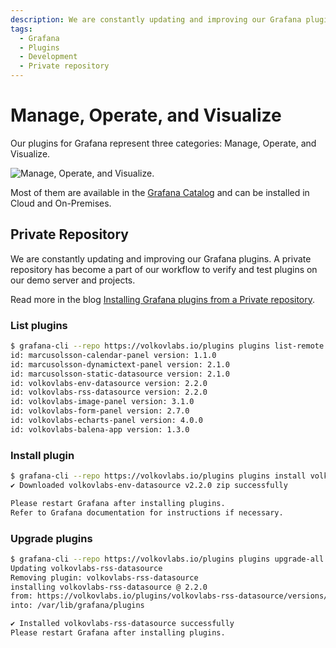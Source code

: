 ```yaml
---
description: We are constantly updating and improving our Grafana plugins.
tags:
  - Grafana
  - Plugins
  - Development
  - Private repository
---
```



# Manage, Operate, and Visualize

Our plugins for Grafana represent three categories: Manage, Operate, and Visualize.

<Image title="Manage, Operate, and Visualize." src="/img/plugins.svg" />

Most of them are available in the [Grafana Catalog](https://grafana.com/grafana/plugins/) and can be installed in Cloud and On-Premises.

## Private Repository

We are constantly updating and improving our Grafana plugins. A private repository has become a part of our workflow to verify and test plugins on our demo server and projects.

Read more in the blog [Installing Grafana plugins from a Private repository](/blog/installing-grafana-plugins-from-a-private-repository-805b54a1add3).

### List plugins

```bash
$ grafana-cli --repo https://volkovlabs.io/plugins plugins list-remote
id: marcusolsson-calendar-panel version: 1.1.0
id: marcusolsson-dynamictext-panel version: 2.1.0
id: marcusolsson-static-datasource version: 2.1.0
id: volkovlabs-env-datasource version: 2.2.0
id: volkovlabs-rss-datasource version: 2.2.0
id: volkovlabs-image-panel version: 3.1.0
id: volkovlabs-form-panel version: 2.7.0
id: volkovlabs-echarts-panel version: 4.0.0
id: volkovlabs-balena-app version: 1.3.0
```

### Install plugin

```bash
$ grafana-cli --repo https://volkovlabs.io/plugins plugins install volkovlabs-env-datasource
✔ Downloaded volkovlabs-env-datasource v2.2.0 zip successfully

Please restart Grafana after installing plugins.
Refer to Grafana documentation for instructions if necessary.
```

### Upgrade plugins

```bash
$ grafana-cli --repo https://volkovlabs.io/plugins plugins upgrade-all
Updating volkovlabs-rss-datasource
Removing plugin: volkovlabs-rss-datasource
installing volkovlabs-rss-datasource @ 2.2.0
from: https://volkovlabs.io/plugins/volkovlabs-rss-datasource/versions/2.2.0/download
into: /var/lib/grafana/plugins

✔ Installed volkovlabs-rss-datasource successfully
Please restart Grafana after installing plugins.
```
